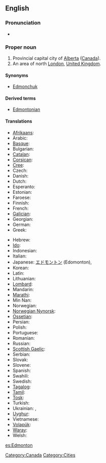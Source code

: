 ==English==
{{wikipedia|Edmonton}}
{{wikipedia|Edmonton, London}}

===Pronunciation===
* {{audio|en-ca-Edmonton.ogg|Audio (CA)}}

===Proper noun===
{{en-proper noun}}

# Provincial capital city of [[Alberta]] ([[Canada]]).
# An area of north [[London]], [[United Kingdom]].

====Synonyms====
* {{sense|Canada}} [[Edmonchuk]] {{qualifier|nickname|informal}}

====Derived terms====
* [[Edmontonian]]

====Translations====
{{trans-top|city in Canada}}
* [[Afrikaans]]: {{t|af|Edmonton}}
* Arabic: {{t|ar|أدمونتون|sc=Arab}}
* [[Basque]]: {{t|eu|Edmonton}}
* Bulgarian: {{t|bg|Едмънтън|sc=Cyrl}}
* [[Catalan]]: {{t|ca|Edmonton}}
* [[Corsican]]: {{t|co|Edmonton}}
* [[Cree]]: {{t|cr|ᐊᒥᐢᑲᐧᒋᐊᐧᐢᑲᐦᐃᑲᐣ|tr=amiskwaciwâskahikan|sc=Cans}}
* Czech: {{t|cs|Edmonton}}
* Danish: {{t|da|Edmonton}}
* Dutch: {{t|nl|Edmonton}}
* Esperanto: {{t|eo|Edmontono}}
* Estonian: {{t|et|Edmonton}}
* Faroese: {{t|fo|Edmonton}}
* Finnish: {{t|fi|Edmonton}}
* French: {{t|fr|Edmonton}}
* [[Galician]]: {{t|gl|Edmonton}}
* Georgian: {{t|ka|ედმონტონი|sc=Geor}}
* German: {{t|de|Edmonton}}
* Greek: {{t|el|Έντμοντον|sc=Grek}}
{{trans-mid}}
* Hebrew: {{t|he|אדמונטון|sc=Hebr}}
* [[Ido]]: {{t|io|Edmonton}}
* Indonesian: {{t|id|Edmonton}}
* Italian: {{t|it|Edmonton}}
* Japanese: [[エドモントン]] (Edomonton),  {{t|ja|エドモントン|tr=Edomonton|sc=Jpan}}
* Korean: {{t|ko|에드먼턴|sc=Kore}}
* Latin: {{t|la|Edmundopolis}}
* Lithuanian: {{t|lt|Edmontonas}}
* [[Lombard]]: {{tø|lmo|Edmonton}}
* Mandarin: {{t|zh|埃德蒙顿|sc=Hani}}
* [[Marathi]]: {{t|mr|एडमंटन|sc=Deva}}
* Min Nan: {{t|zh-min-nan|Edmonton}}
* Norwegian: {{t|no|Edmonton}}
* [[Norwegian Nynorsk]]: {{t|nn|Edmonton}}
* [[Ossetian]]: {{tø|os|Эдмонтон|sc=Cyrl}}
* Persian: {{t|fa|ادمونتون|sc=fa-Arab}}
* Polish: {{t|pl|Edmonton}}
* Portuguese: {{t|pt|Edmonton}}
* Romanian: {{t|ro|Edmonton}}
* Russian: {{t|ru|Эдмонтон|tr=Edmonton|sc=Cyrl}}
* [[Scottish Gaelic]]: {{t|gd|Edmonton}}
* Serbian: {{t|sr|Едмонтон|tr=Edmonton|sc=Cyrl}}
* Slovak: {{t|sk|Edmonton}}
* Slovene: {{t|sl|Edmonton}}
* Spanish: {{t|es|Edmonton}}
* Swahili: {{t|sw|Edmonton}}
* Swedish: {{t|sv|Edmonton}}
* [[Tagalog]]: {{t|tl|Edmonton}}
* [[Tamil]]: {{t|ta|எட்மன்டன்|sc=Taml}}
* [[Tosk]]: {{t|als|Edmonton}}
* Turkish: {{t|tr|Edmonton}}
* Ukrainian: {{t|uk|Едмонтон|sc=Cyrl}},  {{t|uk|Едмонтон|tr=Edmonton|sc=Cyrl}}
* [[Uyghur]]: {{t|ug|Édmonton|sc=ug-Arab}}
* Vietnamese: {{t|vi|Edmonton}}
* [[Volapük]]: {{t|vo|Edmonton}}
* [[Waray]]: {{tø|war|Edmonton}}
* Welsh: {{t|cy|Edmonton}}
{{trans-bottom}}

[[Category:Canada]]
[[Category:Cities]]

[[es:Edmonton]]